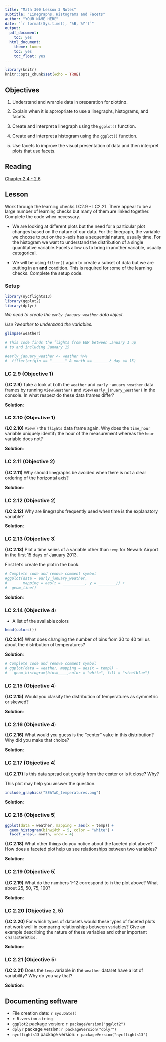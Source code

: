 ```yaml
---
title: "Math 300 Lesson 3 Notes"
subtitle: "Linegraphs, Histograms and Facets"
author: "YOUR NAME HERE"
date: "`r format(Sys.time(), '%B, %Y')`"
output:
  pdf_document:
    toc: yes
  html_document:
    theme: lumen
    toc: yes
    toc_float: yes
---
```



```r
library(knitr)
knitr::opts_chunk$set(echo = TRUE)
```

## Objectives

1. Understand and wrangle data in preparation for plotting.

2. Explain when it is appropriate to use a linegraphs, histograms, and facets. 

3. Create and interpret a linegraph using the `ggplot()` function.  

4. Create and interpret a histogram using the `ggplot()` function.

5. Use facets to improve the visual presentation of data and then interpret plots that use facets.  

## Reading 

[Chapter 2.4 - 2.6](https://moderndive.com/2-viz.html#linegraphs)

## Lesson 

Work through the learning checks LC2.9 - LC2.21. There appear to be a large number of learning checks but many of them are linked together. Complete the code when necessary. 

+ We are looking at different plots but the need for a particular plot changes based on the nature of our data. For the linegraph, the variable we choose to put on the x-axis has a sequential nature, usually time. For the histogram we want to understand the distribution of a single quantitative variable. Facets allow us to bring in another variable, usually categorical. 

+ We will be using `filter()` again to create a subset of data but we are putting in an **and** condition. This is required for some of the learning checks. Complete the setup code. 


### Setup  

```r
library(nycflights13)
library(ggplot2)
library(dplyr)
```


*We need to create the `early_january_weather` data object. *

*Use ?weather to understand the variables.*

```r
glimpse(weather)
```


```r
# This code finds the flights from EWR between January 1 up 
# to and including January 15

#early_january_weather <- weather %>% 
#  filter(origin == "______" & month == ______ & day <= 15)
```



### LC 2.9 (Objective 1)

**(LC 2.9)** Take a look at both the `weather` and `early_january_weather` data frames by running `View(weather)` and `View(early_january_weather)` in the console. In what respect do these data frames differ?

**Solution**: 






### LC 2.10 (Objective 1)

**(LC 2.10)** `View()` the `flights` data frame again. Why does the `time_hour` variable uniquely identify the hour of the measurement whereas the `hour` variable does not? 

**Solution**: 





### LC 2.11 (Objective 2)

**(LC 2.11)**  Why should linegraphs be avoided when there is not a clear ordering of the horizontal axis?

**Solution**: 




### LC 2.12 (Objective 2)

**(LC 2.12)** Why are linegraphs frequently used when time is the explanatory variable?

**Solution**: 



### LC 2.13 (Objective 3)

**(LC 2.13)** Plot a time series of a variable other than `temp` for Newark Airport in the first 15 days of January 2013.

First let's create the plot in the book.

```r
# Complete code and remove comment symbol
#ggplot(data = early_january_weather, 
#       mapping = aes(x = __________, y = ________)) +
#  geom_line()
```


**Solution**: 








### LC 2.14 (Objective 4)

+ A list of the available colors

```r
head(colors())
```


**(LC 2.14)** What does changing the number of bins from 30 to 40 tell us about the distribution of temperatures?

**Solution**: 

```r
# Complete code and remove comment symbol
# ggplot(data = weather, mapping = aes(x = temp)) +
#   geom_histogram(bins=____,color = "white", fill = "steelblue")
```



### LC 2.15 (Objective 4)

**(LC 2.15)** Would you classify the distribution of temperatures as symmetric or skewed?

**Solution**: 




### LC 2.16 (Objective 4)

**(LC 2.16)** What would you guess is the "center" value in this distribution?  Why did you make that choice?

**Solution**: 




### LC 2.17 (Objective 4)

**(LC 2.17)** Is this data spread out greatly from the center or is it close?  Why?

This plot may help you answer the question.

```r
include_graphics("SEATAC_temperatures.png")
```


**Solution**: 



### LC 2.18 (Objective 5)

```r
ggplot(data = weather, mapping = aes(x = temp)) +
  geom_histogram(binwidth = 5, color = "white") +
  facet_wrap(~ month, nrow = 4)
```


**(LC 2.18)** What other things do you notice about the faceted plot above?  How does a faceted plot help us see relationships between two variables?

**Solution**: 




### LC 2.19 (Objective 5)

**(LC 2.19)** What do the numbers 1-12 correspond to in the plot above?  What about 25, 50, 75, 100?

**Solution**: 



### LC 2.20 (Objective 2, 5)

**(LC 2.20)** For which types of datasets would these types of faceted plots not work well in comparing relationships between variables? Give an example describing the nature of these variables and other important characteristics.

**Solution**: 



### LC 2.21 (Objective 5)

**(LC 2.21)** Does the `temp` variable in the `weather` dataset have a lot of variability?  Why do you say that?

**Solution**: 





## Documenting software 

  * File creation date: `r Sys.Date()`
  * `r R.version.string`
  * `ggplot2` package version: `r packageVersion("ggplot2")`
  * `dplyr` package version: `r packageVersion("dplyr")`
  * `nycflights13` package version: `r packageVersion("nycflights13")`
